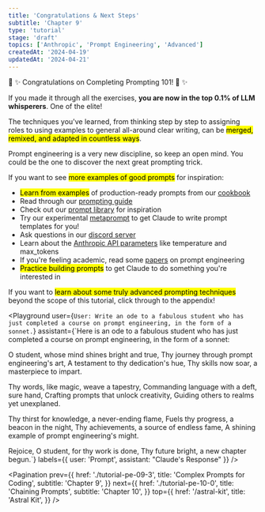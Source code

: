 ```yaml
---
title: 'Congratulations & Next Steps'
subtitle: 'Chapter 9'
type: 'tutorial'
stage: 'draft'
topics: ['Anthropic', 'Prompt Engineering', 'Advanced']
createdAt: '2024-04-19'
updatedAt: '2024-04-21'
---
```


💫 ✨ Congratulations on Completing Prompting 101! 💫 ✨

If you made it through all the exercises, **you are now in the top 0.1% of LLM whisperers**. One of the elite!

The techniques you've learned, from thinking step by step to assigning roles to using examples to general all-around clear writing, can be <Mark>merged, remixed, and adapted in countless ways</Mark>.

Prompt engineering is a very new discipline, so keep an open mind. You could be the one to discover the next great prompting trick.

If you want to see <Mark>more examples of good prompts</Mark> for inspiration:

- <Mark>Learn from examples</Mark> of production-ready prompts from our [cookbook](https://github.com/anthropics/anthropic-cookbook)
- Read through our [prompting guide](https://docs.anthropic.com/claude/docs/prompt-engineering)
- Check out our [prompt library](https://docs.anthropic.com/claude/page/prompts) for inspiration
- Try our experimental [metaprompt](https://docs.anthropic.com/claude/docs/helper-metaprompt-experimental) to get Claude to write prompt templates for you!
- Ask questions in our [discord server](https://anthropic.com/discord)
- Learn about the [Anthropic API parameters](https://docs.anthropic.com/claude/reference/complete_post) like temperature and max_tokens
- If you're feeling academic, read some [papers](https://www.promptingguide.ai/papers) on prompt engineering
- <Mark>Practice building prompts</Mark> to get Claude to do something you're interested
  in

If you want to <Mark>learn about some truly advanced prompting techniques</Mark> beyond the scope of this tutorial, click through to the appendix!

<Playground
  user={`User: Write an ode to a fabulous student who has just completed a course on prompt engineering, in the form of a sonnet.`}
  assistant={`Here is an ode to a fabulous student who has just completed a course on prompt engineering, in the form of a sonnet:

O student, whose mind shines bright and true,
Thy journey through prompt engineering's art,
A testament to thy dedication's hue,
Thy skills now soar, a masterpiece to impart.

Thy words, like magic, weave a tapestry,
Commanding language with a deft, sure hand,
Crafting prompts that unlock creativity,
Guiding others to realms yet unexplaned.

Thy thirst for knowledge, a never-ending flame,
Fuels thy progress, a beacon in the night,
Thy achievements, a source of endless fame,
A shining example of prompt engineering's might.

Rejoice, O student, for thy work is done,
Thy future bright, a new chapter begun.`}
  labels={{ user: 'Prompt', assistant: "Claude's Response" }}
/>

<Pagination
  prev={{
    href: './tutorial-pe-09-3',
    title: 'Complex Prompts for Coding',
    subtitle: 'Chapter 9',
  }}
  next={{
    href: './tutorial-pe-10-0',
    title: 'Chaining Prompts',
    subtitle: 'Chapter 10',
  }}
  top={{
    href: '/astral-kit',
    title: 'Astral Kit',
  }}
/>
